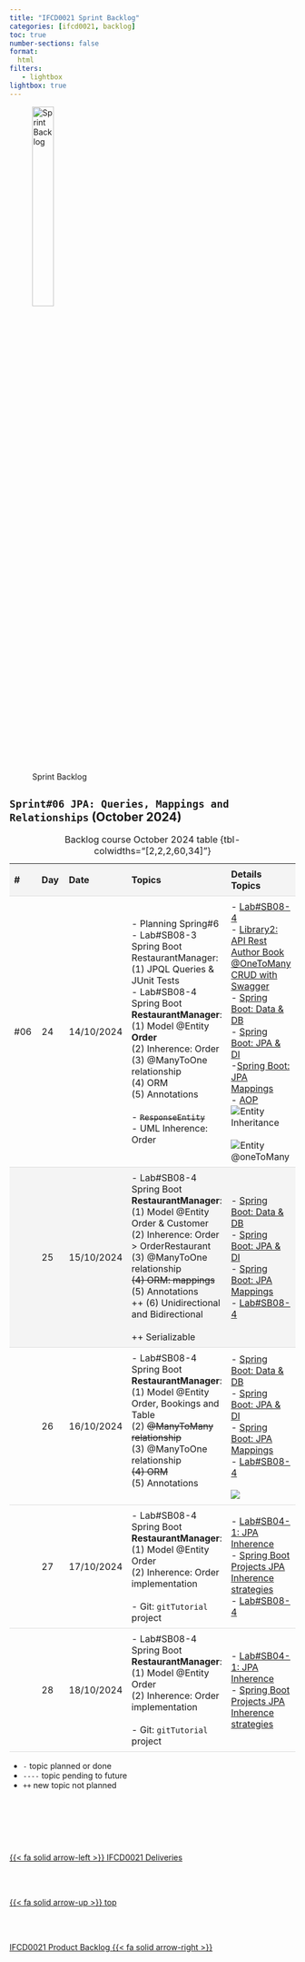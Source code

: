 ```yaml
---
title: "IFCD0021 Sprint Backlog"
categories: [ifcd0021, backlog]
toc: true
number-sections: false
format:
  html
filters:
   - lightbox
lightbox: true
---
```


<style>

.heatMap th { background:  #f4f4f4;}
tr:nth-child(2) {background-color: #f4f4f4;}

th, td {
  padding: 8px;
  text-align: left;
  border-bottom: 1px solid #ddd;
}

tr:hover {background-color:  #f4f4f4;}

</style>

![Sprint Backlog](/images/home/backlog.jpg){width="30%"}

<div class="heatMap">

::: {.column-page-right}


##  ``Sprint#06 JPA: Queries, Mappings and Relationships`` (October 2024)

| # | Day | Date | Topics |  Details Topics |
| -- | -- | -- | -- | -- |
|  #06 | 24 | 14/10/2024 |  - Planning Spring#6 </br> - Lab#SB08-3 Spring Boot RestaurantManager: </br>  (1) JPQL Queries & JUnit Tests </br>  - Lab#SB08-4 Spring Boot **RestaurantManager**: </br>  (1) Model @Entity **Order**   </br> (2) Inherence: Order </br> (3) @ManyToOne relationship </br> (4) ORM </br>(5)  Annotations </br ></br> - <s> `ResponseEntity`</s> </br>  - UML Inherence: Order  | - [Lab#SB08-4](/springboot/sblab8-4.qmd){.external target='_blank'} </BR> - [Library2: API Rest Author Book @OneToMany CRUD with Swagger](https://github.com/AlbertProfe/cifojava2022-3/wiki/Library2:-API-Rest-Author-Book-@OneToMany-CRUD-with-Swagger){.external target='_blank'}</br> - [Spring Boot: Data & DB](/springboot/boot-concepts-data.qmd) </br> - [Spring Boot: JPA & DI](/springboot/boot-concepts-jpa.qmd) </br> -[Spring Boot: JPA Mappings](/springboot/boot-concepts-jpa-2.qmd)  </br>  - [AOP](https://en.wikipedia.org/wiki/Aspect-oriented_programming){.external target='_blank'}</bvr></BR> ![Entity Inheritance](/images/springboot/labsb04-1-entity-inherence-.png){.lightbox}     </br></br>  ![Entity @oneToMany](/images/springboot/labsb08/labsb08-4-onetomay.png){.lightbox}   </br>   |
|   | 25 | 15/10/2024 | - Lab#SB08-4 Spring Boot **RestaurantManager**: </br>  (1) Model @Entity Order & Customer   </br> (2) Inherence: Order > OrderRestaurant </br> (3) @ManyToOne relationship </br> <s>(4) ORM: mappings</s> </br> (5)  Annotations </br>   ++ (6) Unidirectional and Bidirectional </br></br > ++ Serializable |  - [Spring Boot: Data & DB](/springboot/boot-concepts-data.qmd) </br> - [Spring Boot: JPA & DI](/springboot/boot-concepts-jpa.qmd) </br> - [Spring Boot: JPA Mappings](/springboot/boot-concepts-jpa-2.qmd)   </br> - [Lab#SB08-4](/springboot/sblab8-4.qmd){.external target='_blank'} </BR> |
|   | 26 | 16/10/2024 | - Lab#SB08-4 Spring Boot **RestaurantManager**: </br>  (1) Model @Entity Order, Bookings and Table  </br> (2)  <s>@ManyToMany relationship</s> </br> (3) @ManyToOne relationship </br> <s>(4) ORM</s> </br>(5)  Annotations </br ></br> |  - [Spring Boot: Data & DB](/springboot/boot-concepts-data.qmd) </br> - [Spring Boot: JPA & DI](/springboot/boot-concepts-jpa.qmd) </br> - [Spring Boot: JPA Mappings](/springboot/boot-concepts-jpa-2.qmd)   </br> - [Lab#SB08-4](/springboot/sblab8-4.qmd){.external target='_blank'} </BR></br>  ![](/images/springboot/labsb08/lab08-4-uml.png){.lightbox}|
|   | 27 | 17/10/2024 | - Lab#SB08-4 Spring Boot **RestaurantManager**: </br>  (1) Model @Entity Order   </br> (2) Inherence: Order implementation </br> </br>- Git: `gitTutorial` project </br> | - [Lab#SB04-1: JPA Inherence](/springboot/sblab4.qmd)    </br> - [Spring Boot Projects JPA Inherence strategies](https://github.com/AlbertProfe/cifojava2022-6/wiki){.external target='_blank'} </br> - [Lab#SB08-4](/springboot/sblab8-4.qmd){.external target='_blank'} </BR>|
|   | 28 | 18/10/2024 | - Lab#SB08-4 Spring Boot **RestaurantManager**: </br>  (1) Model @Entity Order   </br> (2) Inherence: Order implementation </br> </br> - Git: `gitTutorial` project </br>   | - [Lab#SB04-1: JPA Inherence](/springboot/sblab4.qmd) </br> - [Spring Boot Projects JPA Inherence strategies](https://github.com/AlbertProfe/cifojava2022-6/wiki){.external target='_blank'} </br>  |
: Backlog course October 2024 table {tbl-colwidths="[2,2,2,60,34]"}
:::

</div>

::: {.callout-note}
- `-` topic planned or done
- `----` topic pending to future
- `++` new topic not planned
:::


<!--- navLinks -->
<br><br>

<div class=row>
<br>
<div class='column left previous'>
<br>
[{{< fa solid arrow-left >}} IFCD0021 Deliveries](/ifcd0021-24/ifcd0021deliveries-24.qmd)
<br>
</div>
<br>
<div class='column center'>
<br>
[{{< fa solid arrow-up >}} top](#top)
<br>
</div>
<br>
<div class='column right next'>
<br>
[IFCD0021 Product Backlog  {{< fa solid arrow-right >}}](/ifcd0021-24/ifcd0021backlog-product-24.qmd)
<br>
</div>
<br>
</div>
